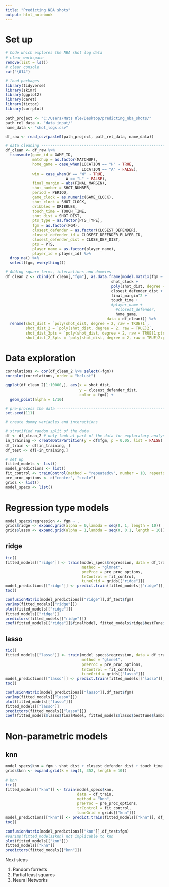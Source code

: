 ```yaml
---
title: "Predicting NBA shots"
output: html_notebook
---
```


# Set up
```r
# Code which explores the NBA shot log data
# clear workspace
remove(list = ls())
# clear console
cat("\014") 

# load packages
library(tidyverse)
library(skimr)
library(ggplot2)
library(caret)
library(tictoc)
library(corrplot)

path_project <- "C:/Users/Mats Ole/Desktop/predicting_nba_shots/"
path_rel_data <- "data_input/"
name_data <- "shot_logs.csv" 

df_raw <- read_csv(paste0(path_project, path_rel_data, name_data))

# data cleaning ----------------------------------------------------------------
df_clean <- df_raw %>% 
  transmute(game_id = GAME_ID,
            matchup = as.factor(MATCHUP),
            home_game = case_when(LOCATION == "H" ~ TRUE,
                                  LOCATION == "A" ~ FALSE),
            win = case_when(W == "W" ~ TRUE,
                           W == "L" ~ FALSE),
            final_margin = abs(FINAL_MARGIN),
            shot_number = SHOT_NUMBER,
            period = PERIOD,
            game_clock = as.numeric(GAME_CLOCK),
            shot_clock = SHOT_CLOCK,
            dribbles = DRIBBLES,
            touch_time = TOUCH_TIME,
            shot_dist = SHOT_DIST,
            pts_type = as.factor(PTS_TYPE),
            fgm = as.factor(FGM),
            closest_defender = as.factor(CLOSEST_DEFENDER),
            closest_defender_id = CLOSEST_DEFENDER_PLAYER_ID,
            closest_defender_dist = CLOSE_DEF_DIST,
            pts = PTS,
            player_name = as.factor(player_name),
            player_id = player_id) %>%
  drop_na() %>% 
  select(fgm, everything())

# Adding square terms, interactions and dummies
df_clean_2 <- cbind(df_clean[,"fgm"], as.data.frame(model.matrix(fgm ~ - 1 +
                                               shot_clock + 
                                               poly(shot_dist, degree = 2, raw = TRUE) * pts_type + 
                                               closest_defender_dist + 
                                               final_margin^2 +
                                               touch_time +
                                               #player_name +
                                                 #closest_defender,
                                                 home_game, 
                                             data = df_clean))) %>% 
  rename(shot_dist = `poly(shot_dist, degree = 2, raw = TRUE)1`,
         shot_dist_2 = `poly(shot_dist, degree = 2, raw = TRUE)2`,
         shot_dist_3pts = `poly(shot_dist, degree = 2, raw = TRUE)1:pts_type3`,
         shot_dist_2_3pts = `poly(shot_dist, degree = 2, raw = TRUE)2:pts_type3`)
```

# Data exploration

```r
correlations <- cor(df_clean_2 %>% select(-fgm))
corrplot(correlations, order = "hclust")

ggplot(df_clean_2[1:10000,], aes(x = shot_dist, 
                                 y = closest_defender_dist, 
                                 color = fgm)) +
  geom_point(alpha = 1/10)
```


```r
# pre-process the data ---------------------------------------------------------
set.seed(111)

# create dummy variables and interactions

# stratified random split of the data
df <- df_clean_2 # only look at part of the data for exploratory analysis
in_training <- createDataPartition(y = df$fgm, p = 0.05, list = FALSE)
df_train <- df[in_training, ]
df_test <- df[-in_training,]

# set up
fitted_models <- list()
model_predictions <- list()
fit_control <- trainControl(method = "repeatedcv", number = 10, repeats = 5)
pre_proc_options <- c("center", "scale")
grids <- list()
model_specs <- list()
```

# Regression type models
```r

model_specs$regression <- fgm ~ .
grids$ridge <- expand.grid(alpha = 0,lambda = seq(0, 1, length = 10))
grids$lasso <- expand.grid(alpha = 1,lambda = seq(0, 0.1, length = 10))
```


## ridge
```r
tic()
fitted_models[["ridge"]] <- train(model_specs$regression, data = df_train, 
                                  method = "glmnet", 
                                  preProc = pre_proc_options, 
                                  trControl = fit_control,
                                  tuneGrid = grids[["ridge"]])
model_predictions[["ridge"]] <- predict.train(fitted_models[["ridge"]], df_test)
toc()

confusionMatrix(model_predictions[["ridge"]],df_test$fgm)
varImp(fitted_models[["ridge"]])
plot(fitted_models[["ridge"]])
fitted_models[["ridge"]]
predictors(fitted_models[["ridge"]])
coef(fitted_models[["ridge"]]$finalModel, fitted_models$ridge$bestTune$lambda)
```


## lasso
```r
tic()
fitted_models[["lasso"]] <- train(model_specs$regression, data = df_train, 
                                  method = "glmnet", 
                                  preProc = pre_proc_options, 
                                  trControl = fit_control,
                                  tuneGrid = grids[["lasso"]])
model_predictions[["lasso"]] <- predict.train(fitted_models[["lasso"]], df_test)
toc()

confusionMatrix(model_predictions[["lasso"]],df_test$fgm)
varImp(fitted_models[["lasso"]])
plot(fitted_models[["lasso"]])
fitted_models[["lasso"]]
predictors(fitted_models[["lasso"]])
coef(fitted_models$lasso$finalModel, fitted_models$lasso$bestTune$lambda)

```

# Non-parametric models
## knn
```r
model_specs$knn = fgm ~ shot_dist + closest_defender_dist + touch_time + shot_clock
grids$knn <- expand.grid(k = seq(1, 352, length = 10))

# knn
tic()
fitted_models[["knn"]] <- train(model_specs$knn, 
                                data = df_train,
                                method = "knn",
                                preProc = pre_proc_options,
                                trControl = fit_control,
                                tuneGrid = grids[["knn"]])
model_predictions[["knn"]] <- predict.train(fitted_models[["knn"]], df_test)
toc()

confusionMatrix(model_predictions[["knn"]],df_test$fgm)
#varImp(fitted_models$knn) not implicable to knn
plot(fitted_models[["knn"]])
fitted_models[["knn"]]
predictors(fitted_models[["knn"]])

```



Next steps

1. Random forrests
2. Partial least squares
3. Neural Networks